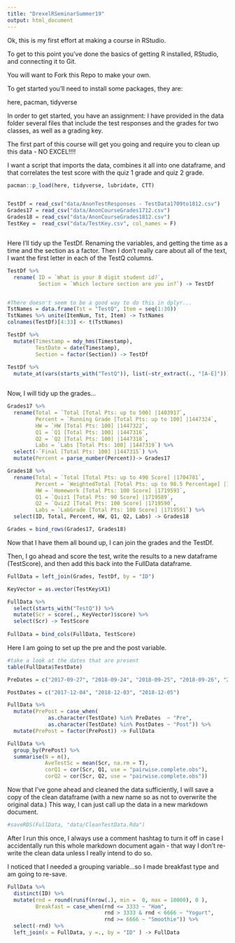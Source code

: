 ```yaml
---
title: "DrexelRSeminarSummer19"
output: html_document
---
```

Ok, this is my first effort at making a course in RStudio.

To get to this point you've done the basics of getting R installed, RStudio, and connecting it to Git.

You will want to Fork this Repo to make your own. 

To get started you'll need to install some packages, they are:

here, pacman, tidyverse

In order to get started, you have an assignment: 
I have provided in the data folder several files that include the test responses and the grades for two classes, as well as a grading key. 

The first part of this course will get you going and require you to clean up this data - NO EXCEL!!!!

I want a script that imports the data, combines it all into one dataframe, and that correlates the test score with the quiz 1 grade and quiz 2 grade.  


```r
pacman::p_load(here, tidyverse, lubridate, CTT)


TestDf = read_csv("data/AnonTestResponses - TestData1709to1812.csv")
Grades17 = read_csv("data/AnonCourseGrades1712.csv")
Grades18 = read_csv("data/AnonCourseGrades1812.csv")
TestKey =  read_csv("data/TestKey.csv", col_names = F)



```

Here I'll tidy up the TestDf.  Renaming the variables, and getting the time as a time and the section as a factor.  Then I don't really care about all of the text, I want the first letter in each of the TestQ columns.

```r

TestDf %>%
  rename( ID = `What is your 8 digit student id?`,
          Section = `Which lecture section are you in?`) -> TestDf


#There doesn't seem to be a good way to do this in dplyr...
TstNames = data.frame(Tst = "TestQ", Item = seq(1:30))
TstNames %>% unite(ItemNum, Tst, Item) -> TstNames
colnames(TestDf)[4:33] <- t(TstNames)

TestDf %>%
  mutate(Timestamp = mdy_hms(Timestamp),
         TestDate = date(Timestamp),
         Section = factor(Section)) -> TestDf
  
TestDf %>%
  mutate_at(vars(starts_with("TestQ")), list(~str_extract(., "[A-E]"))) ->TestDf



```

Now, I will tidy up the grades...

```r

Grades17 %>%
  rename(Total = `Total [Total Pts: up to 500] |1403917`,
         Percent = `Running Grade [Total Pts: up to 100] |1447324`,
         HW = `HW [Total Pts: 100] |1447322`, 
         Q1 = `Q1 [Total Pts: 100] |1447316`, 
         Q2 = `Q2 [Total Pts: 100] |1447318`,
         Labs = `Labs [Total Pts: 100] |1447319`) %>%
  select(-`Final [Total Pts: 100] |1447315`) %>%
  mutate(Percent = parse_number(Percent))-> Grades17

Grades18 %>%
  rename(Total = `Total [Total Pts: up to 490 Score] |1704781`,
         Percent = `WeightedTotal [Total Pts: up to 98.5 Percentage] |1704782`,
         HW = `Homework [Total Pts: 100 Score] |1719593`, 
         Q1 = `Quiz1 [Total Pts: 90 Score] |1719589`, 
         Q2 = `Quiz2 [Total Pts: 100 Score] |1719590`,
         Labs = `LabGrade [Total Pts: 100 Score] |1719591`) %>%
  select(ID, Total, Percent, HW, Q1, Q2, Labs) -> Grades18

Grades = bind_rows(Grades17, Grades18)
```

Now that I have them all bound up, I can join the grades and the TestDf. 

Then, I go ahead and score the test, write the results to a new dataframe (TestScore), and then add this back into the FullData dataframe.

```r
FullData = left_join(Grades, TestDf, by = "ID")

KeyVector = as.vector(TestKey$X1)

FullData %>%
  select(starts_with("TestQ")) %>%
  mutate(Scr = score(., KeyVector)$score) %>%
  select(Scr) -> TestScore
            
FullData = bind_cols(FullData, TestScore)
```


Here I am going to set up the pre and the post variable. 

```r
#take a look at the dates that are present
table(FullData$TestDate)

PreDates = c("2017-09-27", "2018-09-24", "2018-09-25", "2018-09-26", "2018-09-27", "2018-10-01")

PostDates = c("2017-12-04", "2018-12-03", "2018-12-05")

FullData %>%
  mutate(PrePost = case_when(
             as.character(TestDate) %in% PreDates  ~ "Pre",
             as.character(TestDate) %in% PostDates ~ "Post")) %>%
  mutate(PrePost = factor(PrePost)) -> FullData

```

```r

FullData %>%
  group_by(PrePost) %>%
  summarise(N = n(), 
            AveTestSc = mean(Scr, na.rm = T), 
            corQ1 = cor(Scr, Q1, use = "pairwise.complete.obs"), 
            corQ2 = cor(Scr, Q2, use = "pairwise.complete.obs"))

```

Now that I've gone ahead and cleaned the data sufficiently, I will save a copy of the clean dataframe (with a new name so as not to overwrite the original data.)
This way, I can just call up the data in a new markdown document. 

```r

#saveRDS(FullData, "data/CleanTestData.Rda")


```

After I run this once, I always use a comment hashtag to turn it off in case I accidentally run this whole markdown document again - that way I don't re-write the clean data unless I really intend to do so. 



I noticed that I needed a grouping variable...so I made breakfast type and am going to re-save. 
```r
FullData %>%
  distinct(ID) %>%
  mutate(rnd = round(runif(nrow(.), min =  0, max = 10000), 0 ),
         Breakfast = case_when(rnd <= 3333 ~ "Ham",
                               rnd > 3333 & rnd < 6666 ~ "Yogurt",
                               rnd >= 6666 ~ "Smoothie")) %>%
  select(-rnd) %>%
  left_join(x = FullData, y =., by = "ID" ) -> FullData
```


